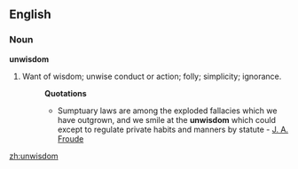 ==English==

===Noun===
'''unwisdom'''

#Want of wisdom; unwise conduct or action; folly; simplicity; ignorance.
#:'''Quotations'''
#:*Sumptuary laws are among the exploded fallacies which we have outgrown, and we smile at the '''unwisdom''' which could except to regulate private habits and manners by statute - [[w:James Anthony Froude|J. A. Froude]]

[[zh:unwisdom]]